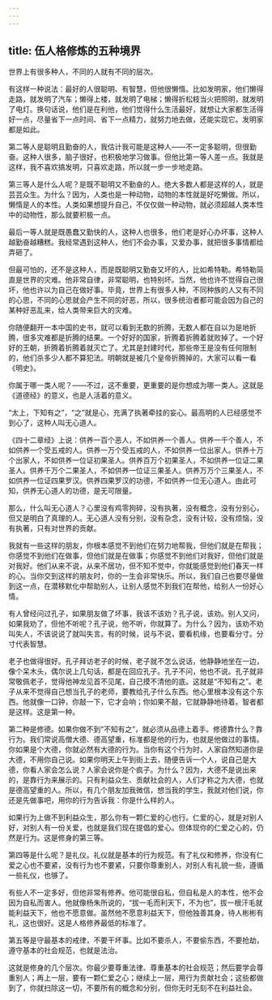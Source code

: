 ```yaml
---
---
---
```

title: 伍人格修炼的五种境界
---




世界上有很多种人，不同的人就有不同的层次。

有这样一种说法：最好的人很聪明、有智慧，但他很懒惰。比如发明家，他们懒得走路，就发明了汽车；懒得上楼，就发明了电梯；懒得折松枝当火把照明，就发明了电灯。换句话说，他们是在利他，他们觉得什么生活最好，就想让大家都生活得好一点，尽量省下一点时间、省下一点精力，就努力地去做，还能实现它。发明家都是如此。

第二等人是聪明且勤奋的人，我估计我可能是这种人——不一定多聪明，但很勤奋。这种人很多，脑子很好，也积极地学习做事。但他比第一等人差一点。我就是这样，我不喜欢搞发明，只喜欢走路，所以就一步一步地走路。

第三等人是什么人呢？是既不聪明又不勤奋的人。绝大多数人都是这样的人，就是芸芸众生。为什么？因为，人类也是一种动物，动物的本性就是好吃懒做。所以，懒惰是人的本性。人类如果想提升自己，不仅仅做一种动物，就必须超越人类本性中的动物性，那么就要积极一点。

最后一等人就是既愚蠢又勤快的人，这种人也很多，他们老是好心办坏事，这种人越勤奋越糟糕。我经常遇到这种人，他们不会办事，又爱办事，就把很多事情都给弄砸了。

但最可怕的，还不是这种人，而是既聪明又勤奋又坏的人，比如希特勒。希特勒简直是世界的灾难。他非常自律，非常聪明，也特别坏。当然，他也许不觉得自己很坏，他也许以为自己在做好事。毕竟，世界上有很多人种，不同种族的人又有不同的心思，不同的心思就会产生不同的好恶，所以，很多统治者都可能会因为自己的某种好恶乱来，给人类带来巨大的灾难。

你随便翻开一本中国的史书，就可以看到无数的折腾，无数人都在自以为是地折腾，很多灾难都是折腾的结果。一个好好的国家，折腾着折腾着就败掉了。一个好好的王朝，折腾着折腾着就灭亡了。尤其是封建时代，那些帝王是没有任何限制的，他们杀多少人都不算犯法。明朝就是被几个皇帝折腾掉的，大家可以看一看《明史》。

你属于哪一类人呢？——不过，这不重要，更重要的是你想成为哪一类人。这就是《道德经》的意义，也是人活着的意义。

“太上，下知有之”，“之”就是心，充满了执著牵挂的妄心。最高明的人已经感觉不到心了，这种人叫无心道人。

《四十二章经》上说：供养一百个恶人，不如供养一个善人。供养一千个善人，不如供养一个受五戒的人。供养一万个受五戒的人，不如供养一位出家人。供养十万个出家人，不如供养一位证初果圣人。供养百万个初果圣人，不如供养一位证二果圣人。供养千万个二果圣人，不如供养一位证三果圣人。供养万万个三果圣人，不如供养一位证四果罗汉。供养四果罗汉的功德，不如供养一位无心道人。由此可知，供养无心道人的功德，是无可限量。

那么，什么叫无心道人？心里没有鸡零狗碎，没有执著，没有概念，没有分别心，但又是明白了真理的人。无心道人没有分别，没有杂念，没有计较，没有烦恼，没有执著，只有对世界的贡献。

我就有一些这样的朋友，你根本感觉不到他们在努力地帮我，但他们就是在帮我；你感觉不到他们在做事，但他们就是在做事；你感觉不到他们对我好，但他们就是对我好。他们从来不说，从来不居功，但不知不觉中，你就能感觉到他们春天一样的心。当你交到这样的朋友时，你的一生会非常快乐。所以，我们自己也要尽量做到这一点，在潜移默化中帮助别人，让别人感觉不到我们在帮他，给别人一份好心情。

有人曾经问过孔子，如果朋友做了坏事，我该不该劝？孔子说，该劝。别人又问，如果我劝了，但他不听呢？孔子说，他不听，你就算了。为什么？因为，该劝不劝叫失人，不该说说了就叫失言。有的时候，说与不说，要看机缘，也要看分寸。分寸代表智慧。

老子也做得很好。孔子拜访老子的时候，老子就不怎么说话，他静静地坐在一边，像个呆木头，偶尔说上几句话，都是在回应孔子。孔子不问，他也不说。孔子就非常敬佩老子，觉得他神龙见首不见尾，自己摸不清他的底。这就是“不知有之”。老子从来不觉得自己想当孔子的老师，要教给孔子什么东西。他心里根本没有这个东西。他就像一口钟，你敲一下，它才会响；你如果不敲，它就静静地待着。智者都是这样。这是第一种。

第二种是修德。如果你做不到“不知有之”，就必须从品德上着手。修德靠什么？靠行为。我们常说高僧大德、德高望重，标准都是他的行为，也就是他做过的事情。你如果是个大德，你就必然有大德的行为。当你有这个行为时，人家自然知道你是大德，不用你自己说。如果你明天上午到街上去，随便告诉一个人，说自己是大德，你看人家会怎么说？人家会说你是个疯子。为什么？因为，大德不是说出来的，是靠行为来展示的。只有利益众生、贡献社会的人，人们才称之为大德，也就是德高望重的人。所以，有几个朋友加我微信，想当我的学生，我就对他们说，你还是先做事吧，用你的行为告诉我：你是什么样的人。

如果行为上做不到利益众生，那么你有一颗仁爱的心也行。仁爱的心，就是对别人好，对别人有一份关爱，也就是我们现在提倡的爱心。但体现你的仁爱之心的，仍然是行为。这是修身的第三等。

第四等是什么呢？是礼仪。礼仪就是基本的行为规范。有了礼仪和修养，你没有仁爱之心也不要紧，没有行为也不要紧，只要你尊重别人，对别人有礼貌一些，遵循一些礼仪，也够了。

有些人不一定多好，但他非常有修养。他可能很自私，但自私是人的本性，他不会因为自私而害人。他就像杨朱所说的，“拔一毛而利天下，不为也”，拔一根汗毛就能利益天下，他也不愿意做。虽然他不愿意利益天下，但他独善其身，待人彬彬有礼，这也很好。这是人格修养最低的标准了。

第五等是守最基本的戒律，不要干坏事。比如不要杀人，不要偷东西，不要抢劫，遵守基本的社会规范，也就是法治。

这就是修身的几个层次。你最少要尊重法律、尊重基本的社会规范；然后要学会尊重别人；再上一层，要有一颗仁爱之心；继续上一层，用行为贡献社会；这些都做到了，你就扫除这一切，不要所有的概念和分别，但你无时无刻不在利益社会。